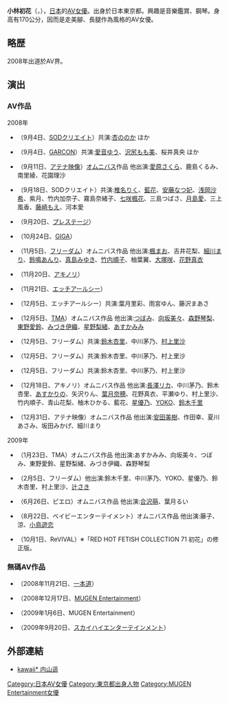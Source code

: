 {{refimprove|time=2010-12-24T13:49:58+00:00}}
{{AV女優|
|モデル名=小林 初花
|ふりがな=こばやし はつか
|画像ファイル=
|別名={{Lang|ja|遠藤 ありさ}}
|愛称=
|生年=1990
|生月=3
|生日=19
|出身地={{JPN}}・[[東京都|東京都]]
|血液型=A型
|時点=
|身長=170
|体重=
|バスト=85
|ウエスト=63
|ヒップ=88
|カップ=C
|股下=
|靴=
|身体備考=
|ジャンル=AV
|AV出演期間=2008年 - 2009年
|活動備考=
|他の活動=
|その他=
}}
{{japanese|japanese=小林 初花|kana=こばやし はつか|romaji=Kobayashi Hatsuka}}
'''小林初花'''（{{lang-ja|小林 初花}}，{{bd|1990年|3月19日|||}}），[[日本|日本]]的[[AV女優|AV女優]]。出身於日本東京都。興趣是音樂鑑賞、鋼琴。身高有170公分，因而是走美腳、長腿作為風格的AV女優。

== 略歴 ==
2008年出道於AV界。

== 演出 ==
=== AV作品 ===
;2008年
* {{Lang|ja|伊豆長岡温泉で見つけたお嬢さん タオル一枚 男湯入ってみませんか？}}（9月4日、[[SODクリエイト|SODクリエイト]]）共演:[[杏ののか|杏ののか]] ほか
* {{Lang|ja|第2回 史上最強ギャル キャットファイトグランプリ!! 予選ラウンド}}（9月4日、[[GARCON|GARCON]]）共演:[[愛音ゆう|愛音ゆう]]、[[沢尻もも美|沢尻もも美]]、桜井真央 ほか
* {{Lang|ja|[[ザ・カメラテスト|ザ・カメラテスト]] 59 着替えたらお汁が溢れてきたよ コスプレすると感度が違うの! あっまたイッちゃう～!!}}（9月11日、[[アテナ映像|アテナ映像]]）[[オムニバス|オムニバス]]作品 他出演:[[愛原さくら|愛原さくら]]、鹿島くるみ、南里綾、花園理沙
* {{Lang|ja|NH○ 全裸教育テレビ vol.2}}（9月18日、SODクリエイト）共演:[[椎名りく|椎名りく]]、[[藍花|藍花]]、[[真咲南朋|安藤なつ妃]]、[[浅岡沙希|浅岡沙希]]、紫月、竹内加奈子、霧島奈緒子、[[七咲楓花|七咲楓花]]、三島つばさ、[[月島愛|月島愛]]、三上風香、[[藤崎もえ|藤崎もえ]]、河本愛
* {{Lang|ja|狂乱アクメ 執行番号 36}}（9月20日、[[プレステージ_(アダルトビデオ)|プレステージ]]）
* {{Lang|ja|ヒロイン陵辱 Vol.14 アイ・シャドー編}}（10月24日、[[ギガ_(アダルトビデオ)|GIGA]]）
* {{Lang|ja|美少女の足裏 9}}（11月5日、[[フリーダム_(アダルトビデオ)|フリーダム]]）オムニバス作品 他出演:[[楓まお|楓まお]]、吉井花梨、[[細川まり|細川まり]]、[[鈴鳴あんり|鈴鳴あんり]]、[[真島みゆき|真島みゆき]]、[[竹内順子_(AV女優)|竹内順子]]、柚葉翼、[[大塚咲|大塚咲]]、[[黒木麻衣|花野真衣]]
* {{Lang|ja|超美脚}}（11月20日、[[アキノリ|アキノリ]]）
* {{Lang|ja|WCGF4U 2 Welcome to Candid Girls' Fucks for You!}}（11月21日、[[エッチアールシー|エッチアールシー]]）
* {{Lang|ja|THE FETISH OF 女子校生黒タイツ evolution}}（12月5日、エッチアールシー）共演:葉月里彩、雨宮ゆん、藤沢まあさ
* {{Lang|ja|ジーンズ娘しか見たくない! 4時間}}（12月5日、[[トータル・メディア・エージェンシー|TMA]]）オムニバス作品 他出演:[[つぼみ_(AV女優)|つぼみ]]、[[向坂美々|向坂美々]]、[[森野琴梨|森野琴梨]]、[[東野愛鈴|東野愛鈴]]、[[みづき伊織|みづき伊織]]、[[星野梨緒|星野梨緒]]、[[あすかみみ|あすかみみ]]
* {{Lang|ja|美脚金蹴り 女教師に蹴られて悶絶する男達}}（12月5日、フリーダム）共演:[[鈴木杏里|鈴木杏里]]、中川茅乃、[[村上里沙|村上里沙]]
* {{Lang|ja|女教師校内強制ペニバン責め}}（12月5日、フリーダム）共演:鈴木杏里、中川茅乃、村上里沙
* {{Lang|ja|女教師美脚スパルタ指導}}（12月5日、フリーダム）共演:鈴木杏里、中川茅乃、村上里沙
* {{Lang|ja|ニ○ニコ動画で話題沸騰中!!スーハー顔}}（12月18日、アキノリ）オムニバス作品 他出演:[[長澤リカ|長澤リカ]]、中川茅乃、鈴木杏里、[[あすかりの|あすかりの]]、矢沢りん、[[葉月奈穂|葉月奈穂]]、花野真衣、平瀬ゆり、村上里沙、竹内順子、青山花梨、柚木ひかる、藍花、[[星優乃|星優乃]]、[[YOKO_(AV女優)|YOKO]]、[[鈴木千里|鈴木千里]]
* {{Lang|ja|おはズボッ!誰だか知らないけどそんなに突いたらおかしくなっちゃう!}}（12月31日、アテナ映像）オムニバス作品 他出演:[[安田美樹|安田美樹]]、作田幸、夏川あさみ、坂田みかげ、細川まり
;2009年
* {{Lang|ja|女子校生の生中出ししか見たくない! 4時間 2}}（1月23日、TMA）オムニバス作品 他出演:あすかみみ、向坂美々、つぼみ、東野愛鈴、星野梨緒、みづき伊織、森野琴梨
* {{Lang|ja|電気按摩地獄}}（2月5日、フリーダム）他出演:鈴木千里、中川茅乃、YOKO、星優乃、鈴木杏里、村上里沙、[[辻さき|辻さき]]
* {{Lang|ja|NAMANAKA GALS ON LIVE 3}}（6月26日、ピエロ）オムニバス作品 他出演:[[合沢萌|合沢萌]]、葉月るい
* {{Lang|ja|NAKEDアクメ 真・女体淫情改造計画}}（8月22日、ベイビーエンターテイメント）オムニバス作品 他出演:藤子、涼、[[小鳥遊恋|小鳥遊恋]]
* {{Lang|ja|Honey Pot 04 HATSUKA}}（10月1日、ReVIVAL）※「RED HOT FETISH COLLECTION 71 初花」の修正版。

=== 無碼AV作品 ===
* {{Lang|ja|グラドル vol.031 イキすぎエイティーン}}（2008年11月21日、[[一本道|一本道]]）
* {{Lang|ja|Egals Vol.2 Beautiful Legs Creampie 小林初花（Blu-ray Disc）}}（2008年12月17日、[[MUGEN_Entertainment|MUGEN Entertainment]]）
* {{Lang|ja|Mugen Vol.33 Beautiful Legs Creampie 小林初花}}（2009年1月6日、MUGEN Entertainment）
* {{Lang|ja|RED HOT FETISH COLLECTION 71 初花}}（2009年9月20日、[[スカイハイエンターテインメント|スカイハイエンターテインメント]]）

== 外部連結 ==
* [https://web.archive.org/web/20140705144613/http://kawaiikawaii.jp/actress/-/detail/%3D/id%3D28342/ kawaii* 内山遥]

{{DEFAULTSORT:Kobayashi Hatsuka}}
[[Category:日本AV女優|Category:日本AV女優]]
[[Category:東京都出身人物|Category:東京都出身人物]]
[[Category:MUGEN_Entertainment女優|Category:MUGEN Entertainment女優]]
